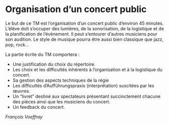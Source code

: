 # Organisation d'un concert public

Le but de ce TM est l'organisation d'un concert public d'environ 45 minutes. L'élève doit s'occuper des lumières, de la sonorisation, de la logistique et de la planification de l'évènement. Il peut s'entourer d'autres musiciens pour son audition. Le style de musique pourra être aussi bien classique que jazz, pop, rock...

La partie écrite du TM comportera :

- Une justification du choix du répertoire.
- Les choix et les difficultés inhérents à l'organisation et à la logistique du concert.
- Sa gestion des aspects techniques de la régie
- Les difficultés d'Aufführungspraxis (interprétation) suscitées par les œuvres.
- Un "livret" destiné aux spectateurs présentant succinctement chacune des pièces ainsi que les musiciens du concert.
- Un feedback du concert.

::: {.signature data-latex=""}
_François Voeffray_
:::
